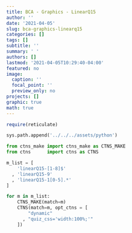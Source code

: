 ```yaml
---
title: BCA - Graphics - LinearQ15
author: ''
date: '2021-04-05'
slug: bca-graphics-linearq15
categories: []
tags: []
subtitle: ''
summary: ' '
authors: []
lastmod: '2021-04-05T10:29:40-04:00'
featured: no
image:
  caption: ''
  focal_point: ''
  preview_only: no
projects: []
graphic: true
math: true
---
```

```r
require(reticulate)
```

```python
sys.path.append('../../../assets/python')

from ctns_make import ctns_make as CTNS_MAKE
from ctns      import ctns as CTNS
```

```python
m_list = [
    'linearQ15-[1-8]$'
  , 'linearQ15-9'
  , 'linearQ15-1[0-5].*'
]

for m in m_list:
    CTNS_MAKE(match=m)
    CTNS(match=m, opt_ctns = [ 
        "dynamic"
      , "quiz_css='width:100%;'"
    ])
```
